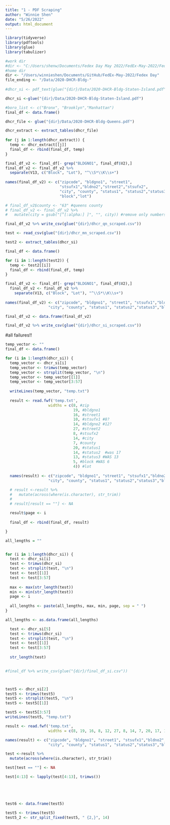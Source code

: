 ```yaml
---
title: "1 - PDF Scraping"
author: "Winnie Shen"
date: "5/26/2022"
output: html_document
---
```


```r
library(tidyverse)
library(pdftools)
library(glue)
library(tabulizer)

#work dir
#dir <- "C:/Users/shenw/Documents/Fedex Day May 2022/FedEx-May-2022/FedEx Day"
#home dir
dir <- "/Users/winnieshen/Documents/GitHub/FedEx-May-2022/Fedex Day"
file_ending <- "/Data/2020-DHCR-Bldg-"
  
#dhcr_si <- pdf_text(glue("{dir}/Data/2020-DHCR-Bldg-Staten-Island.pdf"))

dhcr_si <-glue("{dir}/Data/2020-DHCR-Bldg-Staten-Island.pdf")
```

```r
#boro_list <- c("Bronx", "Brooklyn","Manhattan")
final_df <- data.frame()

dhcr_file <- glue("{dir}/Data/2020-DHCR-Bldg-Queens.pdf")

dhcr_extract <- extract_tables(dhcr_file)
  
for (j in 1:length(dhcr_extract)) {
  temp <- dhcr_extract[[j]]
  final_df <- rbind(final_df, temp)
}

final_df_v2 <- final_df[- grep("BLDGNO1", final_df$V2),]
final_df_v2 <- final_df_v2 %>% 
  separate(V13, c("Block", "Lot"), "^\\S*\\K\\s+")
  
names(final_df_v2) <- c("zipcode", "bldgno1", "street1",
                        "stsufx1","bldno2","street2","stsufx2", 
                        "city", "county", "status1", "status2","status3",
                        "block","lot")

# final_df_v2$county <- "63" #queens county 
# final_df_v2 <- final_df_v2 %>% 
#   mutate(city = gsub("[^[:alpha:] ]", "", city)) #remove only numbers from the city col

final_df_v2 %>% write_csv(glue("{dir}/dhcr_qn_scraped.csv"))

test <- read_csv(glue("{dir}/dhcr_mn_scraped.csv"))
```


```r
test2 <- extract_tables(dhcr_si)

final_df <- data.frame()

for (i in 1:length(test2)) {
  temp <- test2[[i]]
  final_df <- rbind(final_df, temp)
}

final_df_v2 <- final_df[- grep("BLDGNO1", final_df$V2),]
  final_df_v2 <- final_df_v2 %>% 
    separate(V13, c("Block", "Lot"), "^\\S*\\K\\s+")
  
names(final_df_v2) <- c("zipcode", "bldgno1", "street1", "stsufx1","bldno2","street2","stsufx2", 
                   "city", "county", "status1", "status2","status3","block","lot")

final_df_v2 <- data.frame(final_df_v2)

final_df_v2 %>% write_csv(glue("{dir}/dhcr_si_scraped.csv"))

```

#all failures!! 
```r
temp_vector <- ""
final_df <- data.frame()

for (i in 1:length(dhcr_si)) {
  temp_vector <- dhcr_si[i]
  temp_vector <- trimws(temp_vector)
  temp_vector <- strsplit(temp_vector, "\n")
  temp_vector <- temp_vector[[1]]
  temp_vector <- temp_vector[3:57] 
  
  writeLines(temp_vector, "temp.txt")
  
  result <- read.fwf('temp.txt',
                   widths = c(8, #zip
                              19, #bldgno1
                              16, #street1
                              10, #stsufx1 #8?
                              14, #bldgno2 #12? 
                              27, #street2
                              8, #stsufx2
                              14, #city
                              7, #county
                              20, #status1
                              14, #status2  #was 17
                              13, #status3 #WAS 13
                              5, #block #WAS 6 
                              4)) #lot 
  
  names(result) <- c("zipcode", "bldgno1", "street1", "stsufx1","bldno2","street2","stsufx2", 
                   "city", "county", "status1", "status2","status3","block","lot")

  # result <-result %>%
  #   mutate(across(where(is.character), str_trim))
  # 
  # result[result == ""] <- NA

  result$page <- i
  
  final_df <- rbind(final_df, result)

}

```

```r
all_lengths = ""


for (i in 1:length(dhcr_si)) {
  test <- dhcr_si[i]
  test <- trimws(dhcr_si)
  test <- strsplit(test, "\n")
  test <- test[[1]]
  test <- test[3:57] 
  
  max <- max(str_length(test))
  min <- min(str_length(test))
  page <- i 
  
  all_lengths <- paste(all_lengths, max, min, page, sep = " ")
}

all_lengths <- as.data.frame(all_lengths)

  test <- dhcr_si[5]
  test <- trimws(dhcr_si)
  test <- strsplit(test, "\n")
  test <- test[[1]]
  test <- test[3:57] 
  
  str_length(test)
  
```


```r
#final_df %>% write_csv(glue("{dir}/final_df_si.csv"))



test5 <- dhcr_si[2]
test5 <- trimws(test5)
test5 <- strsplit(test5, "\n")
test5 <- test5[[1]]

test5 <- test5[3:57] 
writeLines(test5, "temp.txt")

result <- read.fwf('temp.txt',
                   widths = c(8, 19, 16, 8, 12, 27, 8, 14, 7, 20, 17, 13, 6, 4)) #omg just don't touch this haha 

names(result) <- c("zipcode", "bldgno1", "street1", "stsufx1","bldno2","street2","stsufx2", 
                   "city", "county", "status1", "status2","status3","block","lot")

test <-result %>% 
  mutate(across(where(is.character), str_trim)) 

test[test == ""] <- NA 

test[4:13] <- lapply(test[4:13], trimws()) 





test6 <- data.frame(test5)

test5 <- trimws(test5)
test5_2 <- str_split_fixed(test5, " {2,}", 14)
```

